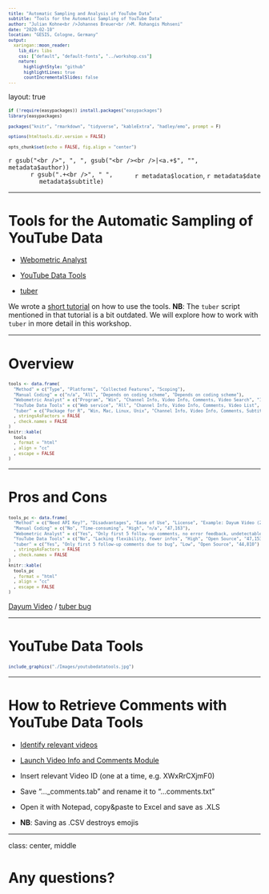 ```yaml
--- 
title: "Automatic Sampling and Analysis of YouTube Data"
subtitle: "Tools for the Automatic Sampling of YouTube Data"
author: "Julian Kohne<br />Johannes Breuer<br />M. Rohangis Mohseni"
date: "2020-02-10"
location: "GESIS, Cologne, Germany"
output:
  xaringan::moon_reader:
    lib_dir: libs
    css: ["default", "default-fonts", "../workshop.css"]
    nature:
      highlightStyle: "github"
      highlightLines: true
      countIncrementalSlides: false
---
```


layout: true

```r
if (!require(easypackages)) install.packages("easypackages")
library(easypackages)

packages("knitr", "rmarkdown", "tidyverse", "kableExtra", "hadley/emo", prompt = F)

options(htmltools.dir.version = FALSE)

opts_chunk$set(echo = FALSE, fig.align = "center")

```

<div class="my-footer">
  <div style="float: left;"><span>`r gsub("<br />", ", ", gsub("<br /><br />|<a.+$", "", metadata$author))`</span></div>
  <div style="float: right;"><span>`r metadata$location`, `r metadata$date`</span></div>
  <div style="text-align: center;"><span>`r gsub(".+<br />", " ", metadata$subtitle)`</span></div>
</div>

<style type="text/css">

pre {
  font-size: 10px
}
</style>

---

# Tools for the Automatic Sampling of YouTube Data

- [Webometric Analyst](http://lexiurl.wlv.ac.uk/)

- [YouTube Data Tools](https://tools.digitalmethods.net/netvizz/youtube/)

- [tuber](https://cran.r-project.org/web/packages/tuber/)

We wrote a [short tutorial](https://github.com/gesiscss/YouTubeComments/blob/master/How%20to%20automatically%20sample%20comments%20from%20YouTube_v3.pdf) on how to use the tools. **NB**: The `tuber` script mentioned in that tutorial is a bit outdated. We will explore how to work with `tuber` in more detail in this workshop.

---

# Overview

```r
tools <- data.frame(
  "Method" = c("Type", "Platforms", "Collected Features", "Scoping"),
  "Manual Coding" = c("n/a", "All", "Depends on coding scheme", "Depends on coding scheme"),
  "Webometric Analyst" = c("Program", "Win", "Channel Info, Video Info, Comments, Video Search", "100 most recent or all comments"),
  "YouTube Data Tools" = c("Web service", "All", "Channel Info, Video Info, Comments, Video List", "All comments"),
  "tuber" = c("Package for R", "Win, Mac, Linux, Unix", "Channel Info, Video Info, Comments, Subtitles, All searches", "20-100 most recent or all comments")
  , stringsAsFactors = FALSE
  , check.names = FALSE
)
knitr::kable(
  tools
  , format = "html"
  , align = "cc"
  , escape = FALSE
)
```

---

# Pros and Cons

```r
tools_pc <- data.frame(
  "Method" = c("Need API Key?", "Disadvantages", "Ease of Use", "License", "Example: Dayum Video (22-02-2019, 2pm)"),
  "Manual Coding" = c("No", "Time-consuming", "High", "n/a", "47,163"),
  "Webometric Analyst" = c("Yes", "Only first 5 follow-up comments, no error feedback, undetectable time-outs", "Low", "Free for n/c", "44,828"),
  "YouTube Data Tools" = c("No", "Lacking flexibility, fewer infos", "High", "Open Source", "47,153"),
  "tuber" = c("Yes", "Only first 5 follow-up comments due to bug", "Low", "Open Source", "44,810")
  , stringsAsFactors = FALSE
  , check.names = FALSE
)
knitr::kable(
  tools_pc
  , format = "html"
  , align = "cc"
  , escape = FALSE
)
```

[Dayum Video](https://www.youtube.com/watch?v=DcJFdCmN98s) / [tuber bug](https://github.com/soodoku/tuber/issues/52)

---

# YouTube Data Tools

```r
include_graphics("./Images/youtubedatatools.jpg")
```

---

# How to Retrieve Comments with YouTube Data Tools

- [Identify relevant videos](https://www.channelcrawler.com/)

- [Launch Video Info and Comments Module](https://tools.digitalmethods.net/netvizz/youtube/mod_video_info.php)

- Insert relevant Video ID (one at a time, e.g. XWxRrCXjmF0)

- Save "..._comments.tab" and rename it to "...comments.txt"

- Open it with Notepad, copy&paste to Excel and save as .XLS

- **NB**: Saving as .CSV destroys emojis

---

class: center, middle

# Any questions?